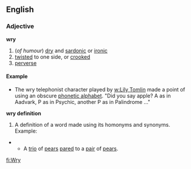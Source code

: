 ==English==
=== Adjective ===
'''wry'''
#(''of humour'') [[dry]] and [[sardonic]] or [[ironic]]
# [[twisted]] to one side, or [[crooked]]
# [[perverse]]

==== Example ====

* The wry telephonist character played by [[w:Lily Tomlin]] made a point of using an obscure [[phonetic alphabet]].  "Did you say apple?  A as in Aadvark, P as in Psychic, another P as in Palindrome ..."

'''wry definition''' 

# A definition of a word made using its homonyms and synonyms.  Example:
** A [[trio]] of [[pear]]s [[pare]]d to a [[pair]] of [[pear]]s. 

[[fi:Wry]]